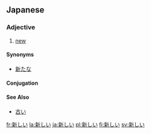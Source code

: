 == Japanese ==
{{ja-kanjitab|新}}
===Adjective===
{{ja-adj|kk|decl=i|hira=あたらしい|rom=atarashii}}
# [[new]]

====Synonyms====
*[[新たな]]
====Conjugation====
{{ja-i|新し|あたらし|atarashi}}

====See Also====
*[[古い]]

[[fr:新しい]]
[[la:新しい]]
[[ja:新しい]]
[[pl:新しい]]
[[fi:新しい]]
[[sv:新しい]]